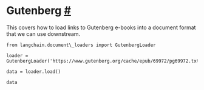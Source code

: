  Gutenberg
 [#](#gutenberg "Permalink to this headline")
=========================================================
 This covers how to load links to Gutenberg e-books into a document format that we can use downstream.
```
from langchain.document\_loaders import GutenbergLoader
```
```
loader = GutenbergLoader('https://www.gutenberg.org/cache/epub/69972/pg69972.txt')
```
```
data = loader.load()
```
```
data
```